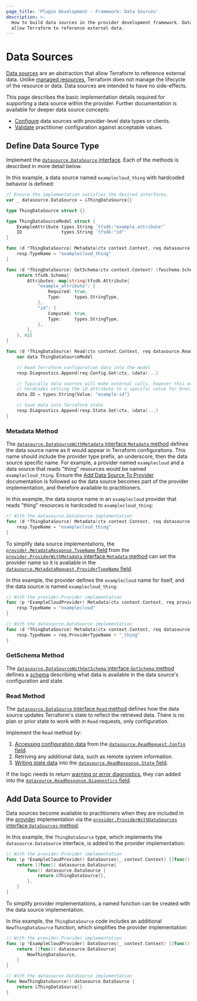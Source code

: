 ```yaml
---
page_title: 'Plugin Development - Framework: Data Sources'
description: >-
  How to build data sources in the provider development framework. Data sources
  allow Terraform to reference external data.
---
```


# Data Sources

[Data sources](/language/data-sources) are an abstraction that allow Terraform to reference external data. Unlike [managed resources](/language/resources), Terraform does not manage the lifecycle of the resource or data. Data sources are intended to have no side-effects.

This page describes the basic implementation details required for supporting a data source within the provider. Further documentation is available for deeper data source concepts:

- [Configure](/terraform/plugin/framework/data-sources/configure) data sources with provider-level data types or clients.
- [Validate](/terraform/plugin/framework/validation) practitioner configuration against acceptable values.

## Define Data Source Type

Implement the [`datasource.DataSource` interface](https://pkg.go.dev/github.com/hashicorp/terraform-plugin-framework/datasource#DataSource). Each of the methods is described in more detail below.

In this example, a data source named `examplecloud_thing` with hardcoded behavior is defined:

```go
// Ensure the implementation satisfies the desired interfaces.
var _ datasource.DataSource = &ThingDataSource{}

type ThingDataSource struct {}

type ThingDataSourceModel struct {
	ExampleAttribute types.String `tfsdk:"example_attribute"`
	ID               types.String `tfsdk:"id"`
}

func (d *ThingDataSource) Metadata(ctx context.Context, req datasource.MetadataRequest, resp *datasource.MetadataResponse) {
	resp.TypeName = "examplecloud_thing"
}

func (d *ThingDataSource) GetSchema(ctx context.Context) (fwschema.Schema, diag.Diagnostics) {
	return tfsdk.Schema{
		Attributes: map[string]tfsdk.Attribute{
			"example_attribute": {
				Required: true,
				Type:     types.StringType,
			},
			"id": {
				Computed: true,
				Type:     types.StringType,
			},
		},
	}, nil
}

func (d *ThingDataSource) Read(ctx context.Context, req datasource.ReadRequest, resp *datasource.ReadResponse) {
	var data ThingDataSourceModel

	// Read Terraform configuration data into the model
	resp.Diagnostics.Append(req.Config.Get(ctx, &data)...)

	// Typically data sources will make external calls, however this example
	// hardcodes setting the id attribute to a specific value for brevity.
	data.ID = types.String{Value: "example-id"}

	// Save data into Terraform state
	resp.Diagnostics.Append(resp.State.Set(ctx, &data)...)
}
```

### Metadata Method

The [`datasource.DataSourceWithMetadata` interface `Metadata` method](https://pkg.go.dev/github.com/hashicorp/terraform-plugin-framework/datasource#DataSourceWithMetadata.Metadata) defines the data source name as it would appear in Terraform configurations. This name should include the provider type prefix, an underscore, then the data source specific name. For example, a provider named `examplecloud` and a data source that reads "thing" resources would be named `examplecloud_thing`. Ensure the [Add Data Source To Provider](#add-data-source-to-provider) documentation is followed so the data source becomes part of the provider implementation, and therefore available to practitioners.

In this example, the data source name in an `examplecloud` provider that reads "thing" resources is hardcoded to `examplecloud_thing`:

```go
// With the datasource.DataSource implementation
func (d *ThingDataSource) Metadata(ctx context.Context, req datasource.MetadataRequest, resp *datasource.MetadataResponse) {
	resp.TypeName = "examplecloud_thing"
}
```

To simplify data source implementations, the [`provider.MetadataResponse.TypeName` field](https://pkg.go.dev/github.com/hashicorp/terraform-plugin-framework/provider#MetadataResponse.TypeName) from the [`provider.ProviderWithMetadata` interface `Metadata` method](https://pkg.go.dev/github.com/hashicorp/terraform-plugin-framework/provider#ProviderWithMetadata.Metadata) can set the provider name so it is available in the [`datasource.MetadataRequest.ProviderTypeName` field](https://pkg.go.dev/github.com/hashicorp/terraform-plugin-framework/datasource#MetadataRequest.ProviderTypeName).

In this example, the provider defines the `examplecloud` name for itself, and the data source is named `examplecloud_thing`:

```go
// With the provider.Provider implementation
func (p *ExampleCloudProvider) Metadata(ctx context.Context, req provider.MetadataRequest, resp *provider.MetadataResponse) {
	resp.TypeName = "examplecloud"
}

// With the datasource.DataSource implementation
func (d *ThingDataSource) Metadata(ctx context.Context, req datasource.MetadataRequest, resp *datasource.MetadataResponse) {
	resp.TypeName = req.ProviderTypeName + "_thing"
}
```

### GetSchema Method

The [`datasource.DataSourceWithGetSchema` interface `GetSchema` method](https://pkg.go.dev/github.com/hashicorp/terraform-plugin-framework/datasource#DataSourceWithGetSchema.GetSchema) defines a [schema](/terraform/plugin/framework/schemas) describing what data is available in the data source's configuration and state.

### Read Method

The [`datasource.DataSource` interface `Read` method](https://pkg.go.dev/github.com/hashicorp/terraform-plugin-framework/datasource#DataSource.Read) defines how the data source updates Terraform's state to reflect the retrieved data. There is no plan or prior state to work with in `Read` requests, only configuration.

Implement the `Read` method by:

1. [Accessing configuration data](/terraform/plugin/framework/accessing-values) from the [`datasource.ReadRequest.Config` field](https://pkg.go.dev/github.com/hashicorp/terraform-plugin-framework/datasource#ReadRequest.Config).
1. Retriving any additional data, such as remote system information.
1. [Writing state data](/terraform/plugin/framework/writing-state) into the [`datasource.ReadResponse.State` field](https://pkg.go.dev/github.com/hashicorp/terraform-plugin-framework/datasource#ReadResponse.State).

If the logic needs to return [warning or error diagnostics](/terraform/plugin/framework/diagnostics), they can added into the [`datasource.ReadResponse.Diagnostics` field](https://pkg.go.dev/github.com/hashicorp/terraform-plugin-framework/datasource#ReadResponse.Diagnostics).

## Add Data Source to Provider

Data sources become available to practitioners when they are included in the [provider](/terraform/plugin/framework/providers) implementation via the [`provider.ProviderWithDataSources` interface `DataSources` method](https://pkg.go.dev/github.com/hashicorp/terraform-plugin-framework/provider#ProviderWithDataSources.DataSources).

In this example, the `ThingDataSource` type, which implements the `datasource.DataSource` interface, is added to the provider implementation:

```go
// With the provider.Provider implementation
func (p *ExampleCloudProvider) DataSources(_ context.Context) []func() datasource.DataSource {
	return []func() datasource.DataSource{
		func() datasource.DataSource {
			return &ThingDataSource{},
		},
	}
}
```

To simplify provider implementations, a named function can be created with the data source implementation.

In this example, the `ThingDataSource` code includes an additional `NewThingDataSource` function, which simplifies the provider implementation:

```go
// With the provider.Provider implementation
func (p *ExampleCloudProvider) DataSources(_ context.Context) []func() datasource.DataSource {
	return []func() datasource.DataSource{
		NewThingDataSource,
	}
}

// With the datasource.DataSource implementation
func NewThingDataSource() datasource.DataSource {
	return &ThingDataSource{}
}
```

